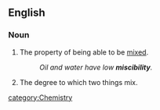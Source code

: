 ==English==
===Noun===
{{en-noun|-}}

#The property of being able to be [[mix]]ed.
#:''Oil and water have low '''miscibility'''.''
#The degree to which two things mix.
[[category:Chemistry]]